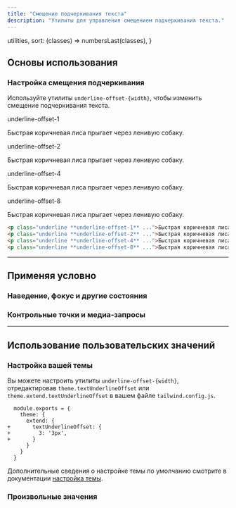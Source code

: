 ```yaml
---
title: "Смещение подчеркивания текста"
description: "Утилиты для управления смещением подчеркивания текста."
---
```



  utilities,
  sort: (classes) => numbersLast(classes),
}


## Основы использования

### Настройка смещения подчеркивания

Используйте утилиты `underline-offset-{width}`, чтобы изменить смещение подчеркивания текста.

<Example>
  <div class="flex flex-col gap-8 text-slate-900 dark:text-slate-200">
    <div>
      <div class="font-medium text-sm text-slate-500 font-mono mb-3 dark:text-slate-400">underline-offset-1</div>
      <p class="text-lg font-medium underline underline-offset-1">Быстрая коричневая лиса прыгает через ленивую собаку.</p>
    </div>
    <div>
      <div class="font-medium text-sm text-slate-500 font-mono mb-3 dark:text-slate-400">underline-offset-2</div>
      <p class="text-lg font-medium underline underline-offset-2">Быстрая коричневая лиса прыгает через ленивую собаку.</p>
    </div>
    <div>
      <div class="font-medium text-sm text-slate-500 font-mono mb-3 dark:text-slate-400">underline-offset-4</div>
      <p class="text-lg font-medium underline underline-offset-4">Быстрая коричневая лиса прыгает через ленивую собаку.</p>
    </div>
    <div>
      <div class="font-medium text-sm text-slate-500 font-mono mb-3 dark:text-slate-400">underline-offset-8</div>
      <p class="text-lg font-medium underline underline-offset-8">Быстрая коричневая лиса прыгает через ленивую собаку.</p>
    </div>
  </div>
</Example>

```html
<p class="underline **underline-offset-1** ...">Быстрая коричневая лиса...</p>
<p class="underline **underline-offset-2** ...">Быстрая коричневая лиса...</p>
<p class="underline **underline-offset-4** ...">Быстрая коричневая лиса...</p>
<p class="underline **underline-offset-8** ...">Быстрая коричневая лиса...</p>
```

---

## <Heading ignore>Применяя условно</Heading>

### <Heading ignore>Наведение, фокус и другие состояния</Heading>

<HoverFocusAndOtherStates defaultClass="underline" featuredClass="underline-offset-4" element="p" />

### <Heading ignore>Контрольные точки и медиа-запросы</Heading>

<BreakpointsAndMediaQueries defaultClass="underline" featuredClass="underline-offset-4" element="p" />

---

## Использование пользовательских значений

### Настройка вашей темы

Вы можете настроить утилиты `underline-offset-{width}`, отредактировав `theme.textUnderlineOffset` или `theme.extend.textUnderlineOffset` в вашем файле `tailwind.config.js`.

```diff-js tailwind.config.js
  module.exports = {
    theme: {
      extend: {
+       textUnderlineOffset: {
+         3: '3px',
+       }
      }
    }
  }
```

Дополнительные сведения о настройке темы по умолчанию смотрите в документации [настройка темы](/docs/theme#customizing-the-default-theme).

### Произвольные значения

<ArbitraryValues property="text-underline-offset" featuredClass="underline-offset-[3px]" element="p" />
